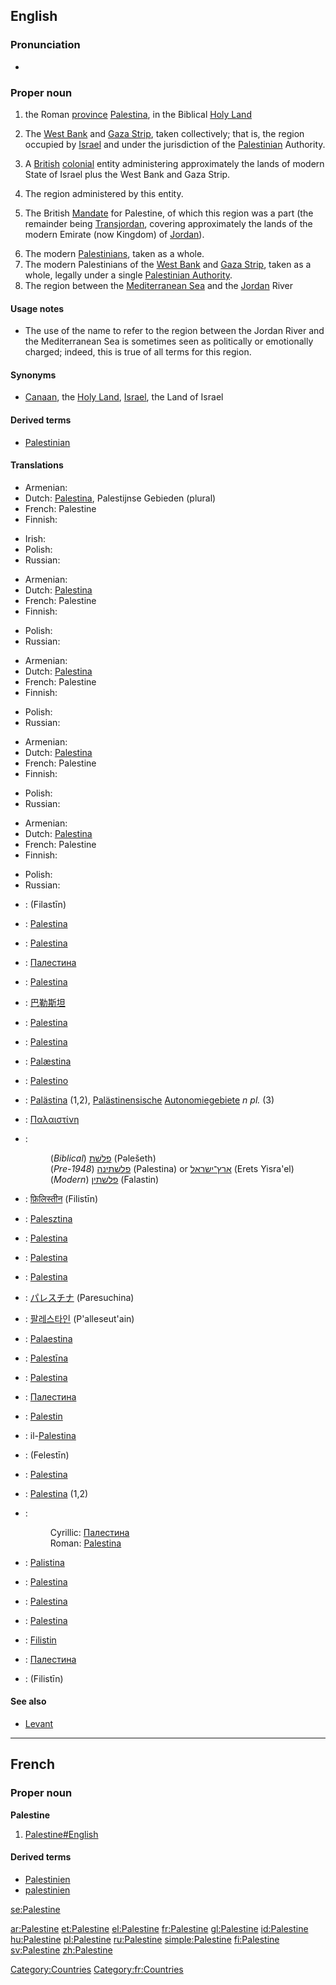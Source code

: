 {{wikipedia}}
==English==

===Pronunciation===
* {{a|US}} {{SAMPA|/p{lIstaIn/}}

===Proper noun===
{{en-proper noun}}

# {{historical}} the Roman [[province]] [[Palestina]], in the Biblical [[Holy Land]]
# The [[West Bank]] and [[Gaza Strip]], taken collectively; that is, the region occupied by [[Israel]] and under the jurisdiction of the [[Palestinian]] Authority.
# {{historical|technical}} A [[British]] [[colonial]] entity administering approximately the lands of modern State of Israel plus the West Bank and Gaza Strip.
# The region administered by this entity.
# {{historical|technical|rare}} The British [[mandate|Mandate]] for Palestine, of which this region was a part (the remainder being [[Transjordan]], covering approximately the lands of the modern Emirate (now Kingdom) of [[Jordan]]).
# The modern [[Palestinian]]s, taken as a whole.
# The modern Palestinians of the [[West Bank]] and [[Gaza Strip]], taken as a whole, legally under a single [[Palestinian Authority]].
# The region between the [[Mediterranean Sea]] and the [[Jordan]] River

====Usage notes====
* {{sense|region}} The use of the name {{term||Palestine}} to refer to the region between the Jordan River and the Mediterranean Sea is sometimes seen as politically or emotionally charged; indeed, this is true of all terms for this region.

====Synonyms====
* {{sense|the region}} [[Canaan]], the [[Holy Land]], [[Israel]], the Land of Israel

====Derived terms====
* [[Palestinian]]

====Translations====
{{trans-top|West Bank and Gaza Strip}}
* Armenian: {{t|hy|Պաղեստին|sc=Armn|tr=Paġestin}}
* Dutch: [[Palestina]], Palestijnse Gebieden (plural)
* French: Palestine {{f}}
* Finnish: {{t|fi|Palestiina}}
{{trans-mid}}
* Irish: {{t|ga|Palaistín|f|alt=an Phalaistín}}
* Polish: {{t|pl|Palestyna|f}}
* Russian: {{t|ru|Палестина|f|sc=Cyrl|tr=Pal'estína}}
{{trans-bottom}}

{{trans-top|historical: former British entity}}
* Armenian: {{t|hy|Պաղեստին|sc=Armn|tr=Paġestin}}
* Dutch: [[Palestina]]
* French: Palestine {{f}}
* Finnish: {{t|fi|Palestiina}}
{{trans-mid}}
* Polish: {{t|pl|Palestyna|f}}
* Russian: {{t|ru|Палестина|f|sc=Cyrl|tr=Pal'estína}}
{{trans-bottom}}

{{trans-top|region administered by the above}}
* Armenian: {{t|hy|Պաղեստին|sc=Armn|tr=Paġestin}}
* Dutch: [[Palestina]]
* French: Palestine {{f}}
* Finnish: {{t|fi|Palestiina}}
{{trans-mid}}
* Polish: {{t|pl|Palestyna|f}}
* Russian: {{t|ru|Палестина|f|sc=Cyrl|tr=Pal'estína}}
{{trans-bottom}}

{{trans-top|historical: former British Mandate}}
* Armenian: {{t|hy|Պաղեստին|sc=Armn|tr=Paġestin}}
* Dutch: [[Palestina]]
* French: Palestine {{f}}
* Finnish: {{t|fi|Palestiina}}
{{trans-mid}}
* Polish: {{t|pl|Palestyna|f}}
* Russian: {{t|ru|Палестина|f|sc=Cyrl|tr=Pal'estína}}
{{trans-bottom}}

{{trans-top|region between Mediterranean and Jordan}}
* Armenian: {{t|hy|Պաղեստին|sc=Armn|tr=Paġestin}}
* Dutch: [[Palestina]]
* French: Palestine {{f}}
* Finnish: {{t|fi|Palestiina}}
{{trans-mid}}
* Polish: {{t|pl|Palestyna|f}}
* Russian: {{t|ru|Палестина|f|sc=Cyrl|tr=Pal'estína}}
{{trans-bottom}}

{{checktrans-top}}
* {{ttbc|Arabic}}: {{Arab|[[فلسطين]]}} (Filastīn)
* {{ttbc|Bosnian}}: [[Palestina]] {{f}}
* {{ttbc|Breton}}: [[Palestina]]
* {{ttbc|Bulgarian}}: [[Палестина]] {{f}}
* {{ttbc|Catalan}}: [[Palestina]]
* {{ttbc|Chinese}}: [[巴勒斯坦]]
* {{ttbc|Croatian}}: [[Palestina]] {{f}}
* {{ttbc|Czech}}: [[Palestina]] {{f}}
* {{ttbc|Danish}}: [[Palæstina]]
* {{ttbc|Esperanto}}: [[Palestino]]
* {{ttbc|German}}: [[Palästina]] {{n}} (1,2), [[Palästinensisch]]e [[Autonomiegebiet]]e ''n pl.'' (3)
* {{ttbc|Greek}}: [[Παλαιστίνη]] {{f}}
* {{ttbc|Hebrew}}:
*: (''Biblical'') [[פלשת|פלשׁת]] (Pəlešeth)
*: (''Pre-1948'') [[פלשתינה]] (Palestina) or [[ארץ־ישראל]] (Erets Yisra'el)
*: (''Modern'') [[פלשתין]] (Falastin)
* {{ttbc|Hindi}}: [[फ़िलिस्तीन]] (Filistīn)
* {{ttbc|Hungarian}}: [[Palesztina]]
* {{ttbc|Indonesian}}: [[Palestina]]
* {{ttbc|Interlingua}}: [[Palestina]]
* {{ttbc|Italian}}: [[Palestina]]
{{checktrans-mid}}
* {{ttbc|Japanese}}: [[パレスチナ]] (Paresuchina)
* {{ttbc|Korean}}: [[팔레스타인]] (P'alleseut'ain)
* {{ttbc|Latin}}: [[Palaestina]]
* {{ttbc|Latvian}}: [[Palestīna]]
* {{ttbc|Lithuanian}}: [[Palestina]]
* {{ttbc|Macedonian}}: [[Палестина]] {{f}}
* {{ttbc|Malay}}: [[Palestin]]
* {{ttbc|Maltese}}: il-[[Palestina]]
* {{ttbc|Persian}}: {{fa-Arab|[[فلسطین]]}} (Felestīn)
* {{ttbc|Portuguese}}: [[Palestina]] {{f}}
* {{ttbc|Romanian}}: [[Palestina]] {{f}} (1,2)
* {{ttbc|Serbian}}:
*: Cyrillic: [[Палестина]] {{f}}
*: Roman: [[Palestina]] {{f}}
* {{ttbc|Sicilian}}: [[Palistina]] {{f}}
* {{ttbc|Slovene}}: [[Palestina]] {{f}}
* {{ttbc|Spanish}}: [[Palestina]]
* {{ttbc|Swedish}}: [[Palestina]]
* {{ttbc|Turkish}}: [[Filistin]]
* {{ttbc|Ukrainian}}: [[Палестина]] {{f}}
* {{ttbc|Urdu}}: {{ur-Arab|[[فلسطین]]}} (Filistīn) {{f}}
{{checktrans-bottom}}

====See also====
* [[Levant]]

[[Category:Countries]]

----

==French==

===Proper noun===
'''Palestine''' {{f}}

# [[Palestine#English]]

====Derived terms====
* [[Palestinien]] {{m}}
* [[palestinien]]

[[Category:fr:Countries]]

[[se:Palestine]]

[[ar:Palestine]]
[[et:Palestine]]
[[el:Palestine]]
[[fr:Palestine]]
[[gl:Palestine]]
[[id:Palestine]]
[[hu:Palestine]]
[[pl:Palestine]]
[[ru:Palestine]]
[[simple:Palestine]]
[[fi:Palestine]]
[[sv:Palestine]]
[[zh:Palestine]]